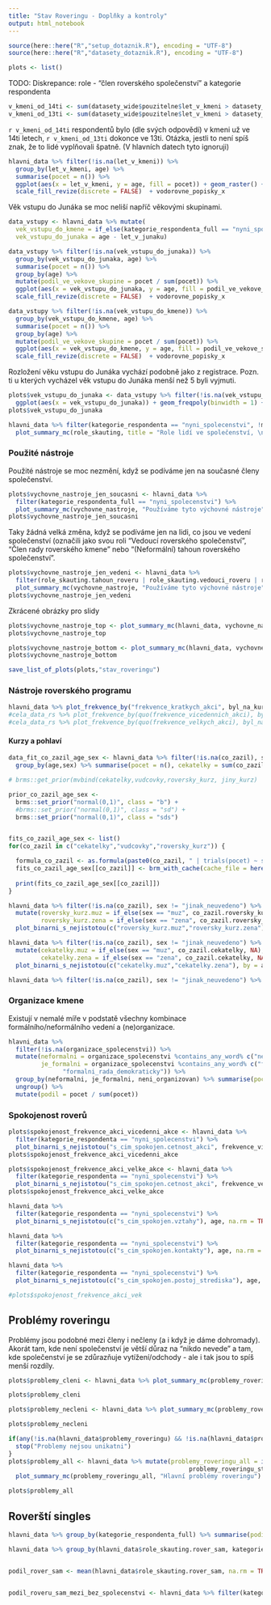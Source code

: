 ```yaml
---
title: "Stav Roveringu - Doplňky a kontroly"
output: html_notebook
---
```


```r
source(here::here("R","setup_dotaznik.R"), encoding = "UTF-8")
source(here::here("R","datasety_dotaznik.R"), encoding = "UTF-8")

```


```r
plots <- list() 
```


TODO: Diskrepance: role - “člen roverského společenství” a kategorie respondenta


```r
v_kmeni_od_14ti <- sum(datasety_wide$pouzitelne$let_v_kmeni > datasety_wide$pouzitelne$age - 14, na.rm = TRUE)
v_kmeni_od_13ti <- sum(datasety_wide$pouzitelne$let_v_kmeni > datasety_wide$pouzitelne$age - 13, na.rm = TRUE)
```

`r v_kmeni_od_14ti` respondentů bylo (dle svých odpovědí) v kmeni už ve 14ti letech, `r v_kmeni_od_13ti` dokonce ve 13ti. Otázka, jestli to není spíš znak, že to lidé vyplňovali špatně. (V hlavních datech tyto ignoruji)


```r
hlavni_data %>% filter(!is.na(let_v_kmeni)) %>%
  group_by(let_v_kmeni, age) %>%
  summarise(pocet = n()) %>%
  ggplot(aes(x = let_v_kmeni, y = age, fill = pocet)) + geom_raster() + 
  scale_fill_revize(discrete = FALSE)  + vodorovne_popisky_x
```


Věk vstupu do Junáka se moc neliší napříč věkovými skupinami.

```r
data_vstupy <- hlavni_data %>% mutate(
  vek_vstupu_do_kmene = if_else(kategorie_respondenta_full == "nyni_spolecenstvi", age - let_v_kmeni, NA_real_),
  vek_vstupu_do_junaka = age - let_v_junaku)

```


```r
data_vstupy %>% filter(!is.na(vek_vstupu_do_junaka)) %>%
  group_by(vek_vstupu_do_junaka, age) %>%
  summarise(pocet = n()) %>%
  group_by(age) %>%
  mutate(podil_ve_vekove_skupine = pocet / sum(pocet)) %>%
  ggplot(aes(x = vek_vstupu_do_junaka, y = age, fill = podil_ve_vekove_skupine)) + geom_raster() + 
  scale_fill_revize(discrete = FALSE)  + vodorovne_popisky_x
```


```r
data_vstupy %>% filter(!is.na(vek_vstupu_do_kmene)) %>%
  group_by(vek_vstupu_do_kmene, age) %>%
  summarise(pocet = n()) %>%
  group_by(age) %>%
  mutate(podil_ve_vekove_skupine = pocet / sum(pocet)) %>%
  ggplot(aes(x = vek_vstupu_do_kmene, y = age, fill = podil_ve_vekove_skupine)) + geom_raster() + 
  scale_fill_revize(discrete = FALSE)  + vodorovne_popisky_x

```


Rozložení věku vstupu do Junáka vychází podobně jako z registrace.
Pozn. ti u kterých vycházel věk vstupu do Junáka menší než 5 byli vyjmuti.

```r
plots$vek_vstupu_do_junaka <- data_vstupy %>% filter(!is.na(vek_vstupu_do_junaka)) %>%
  ggplot(aes(x = vek_vstupu_do_junaka)) + geom_freqpoly(binwidth = 1) + vodorovne_popisky_x
plots$vek_vstupu_do_junaka
```



```r
hlavni_data %>% filter(kategorie_respondenta == "nyni_spolecenstvi", !ma_roverskou_roli) %>% 
  plot_summary_mc(role_skauting, title = "Role lidí ve společenství, \nkteří se necítí rovery", min_podil = 0.01)
```

### Použité nástroje

Použité nástroje se moc nezmění, když se podíváme jen na současné členy společenství.


```r
plots$vychovne_nastroje_jen_soucasni <- hlavni_data %>%
  filter(kategorie_respondenta_full == "nyni_spolecenstvi") %>% 
  plot_summary_mc(vychovne_nastroje, "Používáme tyto výchovné nástroje", subtitle = "Jen nyní ve společenství")
plots$vychovne_nastroje_jen_soucasni
```

Taky žádná velká změna, když se podíváme jen na lidi, co jsou ve vedení společenství (označili jako svou roli "Vedoucí roverského společenství", "Člen rady roverského kmene" nebo "(Neformální) tahoun roverského společenství".

```r
plots$vychovne_nastroje_jen_vedeni <- hlavni_data %>%
  filter(role_skauting.tahoun_roveru | role_skauting.vedouci_roveru | role_skauting.clen_rady_roveru) %>% 
  plot_summary_mc(vychovne_nastroje, "Používáme tyto výchovné nástroje", subtitle = "Jen lidé ve vedení společenství")
plots$vychovne_nastroje_jen_vedeni
```

Zkrácené obrázky pro slidy

```r
plots$vychovne_nastroje_top <- plot_summary_mc(hlavni_data, vychovne_nastroje, "Nejpoužívanější výchovné nástroje", min_podil =  0.25)
plots$vychovne_nastroje_top
```

```r
plots$vychovne_nastroje_bottom <- plot_summary_mc(hlavni_data, vychovne_nastroje, "Nejméně používané výchovné nástroje", max_podil =  0.15, invert_color_threshold = 0.01)
plots$vychovne_nastroje_bottom
```

```r
save_list_of_plots(plots,"stav_roveringu")
```


### Nástroje roverského programu

```r


hlavni_data %>% plot_frekvence_by("frekvence_kratkych_akci", byl_na_kurzu)
#cela_data_rs %>% plot_frekvence_by(quo(frekvence_vicedennich_akci), byl_na_kurzu)
#cela_data_rs %>% plot_frekvence_by(quo(frekvence_velkych_akci), byl_na_kurzu)

```

#### Kurzy a pohlaví

```r
data_fit_co_zazil_age_sex <- hlavni_data %>% filter(!is.na(co_zazil), sex != "jinak_neuvedeno") %>%
  group_by(age,sex) %>% summarise(pocet = n(), cekatelky = sum(co_zazil.cekatelky), vudcovky = sum(co_zazil.vudcovky), roversky_kurz = sum(co_zazil.roversky_kurz), jiny_kurz = sum(co_zazil.jiny_kurz))

# brms::get_prior(mvbind(cekatelky,vudcovky,roversky_kurz, jiny_kurz) | trials(pocet) ~ s(age) + (1||sex), family = "binomial", data = data_fit_co_zazil_age_sex)

prior_co_zazil_age_sex <- 
  brms::set_prior("normal(0,1)", class = "b") +
  #brms::set_prior("normal(0,1)", class = "sd") +
  brms::set_prior("normal(0,1)", class = "sds")


fits_co_zazil_age_sex <- list()
for(co_zazil in c("cekatelky","vudcovky","roversky_kurz")) {

  formula_co_zazil <- as.formula(paste0(co_zazil, " | trials(pocet) ~ s(age) + sex"))
  fits_co_zazil_age_sex[[co_zazil]] <- brm_with_cache(cache_file = here(paste0("local_data/fits/co_zazil_age_sex_",co_zazil,".rds")), formula = formula_co_zazil, family = "binomial", data = data_fit_co_zazil_age_sex, prior = prior_co_zazil_age_sex, control = list(adapt_delta = 0.99))
  
  print(fits_co_zazil_age_sex[[co_zazil]])
}
```


```r
hlavni_data %>% filter(!is.na(co_zazil), sex != "jinak_neuvedeno") %>%
  mutate(roversky_kurz.muz = if_else(sex == "muz", co_zazil.roversky_kurz, NA),
         roversky_kurz.zena = if_else(sex == "zena", co_zazil.roversky_kurz, NA)) %>%
  plot_binarni_s_nejistotou(c("roversky_kurz.muz","roversky_kurz.zena"), by = age, na.rm = TRUE)

hlavni_data %>% filter(!is.na(co_zazil), sex != "jinak_neuvedeno") %>%
  mutate(cekatelky.muz = if_else(sex == "muz", co_zazil.cekatelky, NA),
         cekatelky.zena = if_else(sex == "zena", co_zazil.cekatelky, NA)) %>%
  plot_binarni_s_nejistotou(c("cekatelky.muz","cekatelky.zena"), by = age, na.rm = TRUE)

```




```r
hlavni_data %>% filter(!is.na(co_zazil), sex != "jinak_neuvedeno") %>% plot_binarni_s_nejistotou(paste0("co_zazil.", c("cekatelky","vudcovky","roversky_kurz", "jiny_kurz")), by = sex, flip = TRUE)

```

### Organizace kmene

Existují v nemalé míře v podstatě všechny kombinace formálního/neformálního vedení a (ne)organizace.

```r
hlavni_data %>% 
  filter(!is.na(organizace_spolecenstvi)) %>% 
  mutate(neformalni = organizace_spolecenstvi %contains_any_word% c("neformalni_tahoun", "neformalni_rada"),
         je_formalni = organizace_spolecenstvi %contains_any_word% c("formalni_vudce_zhury", "formalni_vudce_demokraticky", "formalni_rada_zhury",
               "formalni_rada_demokraticky")) %>%
  group_by(neformalni, je_formalni, neni_organizovan) %>% summarise(pocet = n()) %>%
  ungroup() %>%
  mutate(podil = pocet / sum(pocet))
```

### Spokojenost roverů

```r
plots$spokojenost_frekvence_akci_vicedenni_akce <- hlavni_data %>%
  filter(kategorie_respondenta == "nyni_spolecenstvi") %>%
  plot_binarni_s_nejistotou("s_cim_spokojen.cetnost_akci", frekvence_vicedennich_akci, na.rm = TRUE) + plot_annotation("Spokojen s frekvencí akcí dle frekvence", "Vícedenní akce")
plots$spokojenost_frekvence_akci_vicedenni_akce  
```

```r
plots$spokojenost_frekvence_akci_velke_akce <- hlavni_data %>%
  filter(kategorie_respondenta == "nyni_spolecenstvi") %>%
  plot_binarni_s_nejistotou("s_cim_spokojen.cetnost_akci", frekvence_velkych_akci, na.rm = TRUE) + plot_annotation("Spokojen s frekvencí akcí dle frekvence", "Velké akce")
plots$spokojenost_frekvence_akci_velke_akce  
```

```r
hlavni_data %>% 
  filter(kategorie_respondenta == "nyni_spolecenstvi") %>%
  plot_binarni_s_nejistotou(c("s_cim_spokojen.vztahy"), age, na.rm = TRUE) + plot_annotation("Spokojen se vztahy dle věku", "Jen současní členové")

hlavni_data %>% 
  filter(kategorie_respondenta == "nyni_spolecenstvi") %>%
  plot_binarni_s_nejistotou(c("s_cim_spokojen.kontakty"), age, na.rm = TRUE) + plot_annotation("Spokojen s kontakty s dalšími RS programu dle věku", "Jen současní členové")

hlavni_data %>% 
  filter(kategorie_respondenta == "nyni_spolecenstvi") %>%
  plot_binarni_s_nejistotou(c("s_cim_spokojen.postoj_strediska"), age, na.rm = TRUE) + plot_annotation("Spokojen s postojem střediska dle věku", "Jen současní členové")

#plots$spokojenost_frekvence_akci_vek
```

## Problémy roveringu

Problémy jsou podobné mezi členy i nečleny (a i když je dáme dohromady). Akorát tam, kde není společenství je větší důraz na "nikdo nevede" a tam, kde společenství je se zdůrazňuje vytížení/odchody - ale i tak jsou to spíš menší rozdíly.

```r

plots$problemy_cleni <- hlavni_data %>% plot_summary_mc(problemy_roveringu, "Hlavní problémy roveringu \n jen členi společenství")

plots$problemy_cleni
```

```r
plots$problemy_necleni <- hlavni_data %>% plot_summary_mc(problemy_roveringu_stredisko, "Hlavní problémy roveringu \n jen mimo společenství")

plots$problemy_necleni
```


```r
if(any(!is.na(hlavni_data$problemy_roveringu) && !is.na(hlavni_data$problemy_roveringu_stredisko))) {
  stop("Problemy nejsou unikatni")
}
plots$problemy_all <- hlavni_data %>% mutate(problemy_roveringu_all = if_else(!is.na(problemy_roveringu), problemy_roveringu, 
                                                  problemy_roveringu_stredisko)) %>%
  plot_summary_mc(problemy_roveringu_all, "Hlavní problémy roveringu")

plots$problemy_all
```


## Roverští singles

```r
hlavni_data %>% group_by(kategorie_respondenta_full) %>% summarise(podil_ma_roverskou_roli = mean(ma_roverskou_roli, na.rm = TRUE))
```


```r

hlavni_data %>% group_by(hlavni_data$role_skauting.rover_sam, kategorie_respondenta) %>% summarise(pocet = n())


podil_rover_sam <- mean(hlavni_data$role_skauting.rover_sam, na.rm = TRUE)


podil_roveru_sam_mezi_bez_spolecenstvi <- hlavni_data %>% filter(kategorie_respondenta == "nikdy_spolecenstvi") %>% summarise(podil = mean(role_skauting.rover_sam, na.rm = TRUE)) %>% pull(podil)


```

